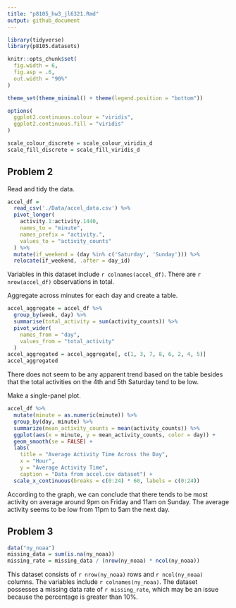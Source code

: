 ```yaml
---
title: "p8105_hw3_jl6321.Rmd"
output: github_document
---
```


```r
library(tidyverse)
library(p8105.datasets)

knitr::opts_chunk$set(
  fig.width = 6,
  fig.asp = .6,
  out.width = "90%"
)

theme_set(theme_minimal() + theme(legend.position = "bottom"))

options(
  ggplot2.continuous.colour = "viridis",
  ggplot2.continuous.fill = "viridis"
)

scale_colour_discrete = scale_colour_viridis_d
scale_fill_discrete = scale_fill_viridis_d
```

## Problem 2

Read and tidy the data. 

```r
accel_df = 
  read_csv('./Data/accel_data.csv') %>% 
  pivot_longer( 
    activity.1:activity.1440, 
    names_to = "minute", 
    names_prefix = "activity.", 
    values_to = "activity_counts" 
  ) %>% 
  mutate(if_weekend = (day %in% c('Saturday', 'Sunday'))) %>% 
  relocate(if_weekend, .after = day_id)
```

Variables in this dataset include `r colnames(accel_df)`. There are `r nrow(accel_df)` observations in total. 

Aggregate across minutes for each day and create a table. 

```r
accel_aggregate = accel_df %>%
  group_by(week, day) %>%
  summarise(total_activity = sum(activity_counts)) %>%
  pivot_wider(
    names_from = "day",
    values_from = "total_activity"
  ) 
accel_aggregated = accel_aggregate[, c(1, 3, 7, 8, 6, 2, 4, 5)]
accel_aggregated
```

There does not seem to be any apparent trend based on the table besides that the total activities on the 4th and 5th Saturday tend to be low. 

Make a single-panel plot. 

```r
accel_df %>% 
  mutate(minute = as.numeric(minute)) %>% 
  group_by(day, minute) %>% 
  summarize(mean_activity_counts = mean(activity_counts)) %>% 
  ggplot(aes(x = minute, y = mean_activity_counts, color = day)) + 
  geom_smooth(se = FALSE) + 
  labs( 
    title = "Average Activity Time Across the Day", 
    x = "Hour", 
    y = "Average Activity Time", 
    caption = "Data from accel.csv dataset") + 
  scale_x_continuous(breaks = c(0:24) * 60, labels = c(0:24))
```

According to the graph, we can conclude that there tends to be most activity on average around 9pm on Friday and 11am on Sunday. The average activity seems to be low from 11pm to 5am the next day. 

## Problem 3 

```r
data("ny_noaa")
missing_data = sum(is.na(ny_noaa))
missing_rate = missing_data / (nrow(ny_noaa) * ncol(ny_noaa))
```

This dataset consists of `r nrow(ny_noaa)` rows and `r ncol(ny_noaa)` columns. The variables include `r colnames(ny_noaa)`. The dataset possesses a missing data rate of `r missing_rate`, which may be an issue because the percentage is greater than 10%. 


